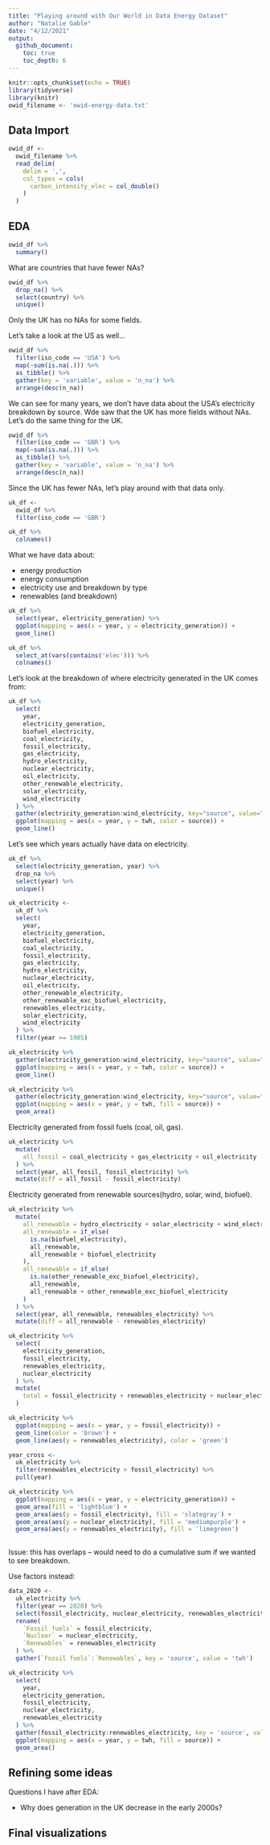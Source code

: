 ```yaml
---
title: "Playing around with Our World in Data Energy Dataset"
author: "Natalie Gable"
date: "4/12/2021"
output:
  github_document:
    toc: true
    toc_depth: 6
---
```


```r
knitr::opts_chunk$set(echo = TRUE)
library(tidyverse)
library(knitr)
owid_filename <- 'owid-energy-data.txt'
```

## Data Import

```r
owid_df <- 
  owid_filename %>% 
  read_delim(
    delim = ',',
    col_types = cols(
      carbon_intensity_elec = col_double()
    )
  )
```

## EDA

```r
owid_df %>% 
  summary()
```

What are countries that have fewer NAs?

```r
owid_df %>% 
  drop_na() %>% 
  select(country) %>% 
  unique()
```
Only the UK has no NAs for some fields.

Let's take a look at the US as well...

```r
owid_df %>% 
  filter(iso_code == 'USA') %>% 
  map(~sum(is.na(.))) %>% 
  as_tibble() %>% 
  gather(key = 'variable', value = 'n_na') %>% 
  arrange(desc(n_na))
```
We can see for many years, we don't have data about the USA's electricity breakdown by source. Wde saw that the UK has more fields without NAs. Let's do the same thing for the UK.

```r
owid_df %>% 
  filter(iso_code == 'GBR') %>% 
  map(~sum(is.na(.))) %>% 
  as_tibble() %>% 
  gather(key = 'variable', value = 'n_na') %>% 
  arrange(desc(n_na))
```
Since the UK has fewer NAs, let's play around with that data only.

```r
uk_df <- 
  owid_df %>% 
  filter(iso_code == 'GBR')

uk_df %>% 
  colnames()
```

What we have data about: 

* energy production
* energy consumption
* electricity use and breakdown by type
* renewables (and breakdown)


```r
uk_df %>% 
  select(year, electricity_generation) %>% 
  ggplot(mapping = aes(x = year, y = electricity_generation)) +
  geom_line()
```

```r
uk_df %>% 
  select_at(vars(contains('elec'))) %>% 
  colnames()
```
Let's look at the breakdown of where electricity generated in the UK comes from:

```r
uk_df %>% 
  select(
    year,
    electricity_generation, 
    biofuel_electricity, 
    coal_electricity,
    fossil_electricity, 
    gas_electricity,
    hydro_electricity,
    nuclear_electricity,
    oil_electricity,
    other_renewable_electricity,
    solar_electricity,
    wind_electricity
  ) %>% 
  gather(electricity_generation:wind_electricity, key="source", value="twh") %>% 
  ggplot(mapping = aes(x = year, y = twh, color = source)) +
  geom_line()
```

Let's see which years actually have data on electricity.

```r
uk_df %>% 
  select(electricity_generation, year) %>% 
  drop_na %>% 
  select(year) %>% 
  unique()
```
```r
uk_electricity <- 
  uk_df %>% 
  select(
    year,
    electricity_generation, 
    biofuel_electricity, 
    coal_electricity,
    fossil_electricity, 
    gas_electricity,
    hydro_electricity,
    nuclear_electricity,
    oil_electricity,
    other_renewable_electricity,
    other_renewable_exc_biofuel_electricity,
    renewables_electricity,
    solar_electricity,
    wind_electricity
  ) %>% 
  filter(year >= 1985)
```


```r
uk_electricity %>% 
  gather(electricity_generation:wind_electricity, key="source", value="twh") %>% 
  ggplot(mapping = aes(x = year, y = twh, color = source)) +
  geom_line()
```
```r
uk_electricity %>% 
  gather(electricity_generation:wind_electricity, key="source", value="twh") %>% 
  ggplot(mapping = aes(x = year, y = twh, fill = source)) +
  geom_area()
```

Electricity generated from fossil fuels (coal, oil, gas).

```r
uk_electricity %>% 
  mutate(
    all_fossil = coal_electricity + gas_electricity + oil_electricity
  ) %>% 
  select(year, all_fossil, fossil_electricity) %>% 
  mutate(diff = all_fossil - fossil_electricity)
```
Electricity generated from renewable sources(hydro, solar, wind, biofuel).

```r
uk_electricity %>% 
  mutate(
    all_renewable = hydro_electricity + solar_electricity + wind_electricity,
    all_renewable = if_else(
      is.na(biofuel_electricity), 
      all_renewable,
      all_renewable + biofuel_electricity
    ),
    all_renewable = if_else(
      is.na(other_renewable_exc_biofuel_electricity), 
      all_renewable,
      all_renewable + other_renewable_exc_biofuel_electricity
    )
  ) %>% 
  select(year, all_renewable, renewables_electricity) %>% 
  mutate(diff = all_renewable - renewables_electricity)
```
```r
uk_electricity %>% 
  select(
    electricity_generation, 
    fossil_electricity, 
    renewables_electricity,
    nuclear_electricity
  ) %>% 
  mutate(
    total = fossil_electricity + renewables_electricity + nuclear_electricity
  )
```
```r
uk_electricity %>% 
  ggplot(mapping = aes(x = year, y = fossil_electricity)) + 
  geom_line(color = 'brown') + 
  geom_line(aes(y = renewables_electricity), color = 'green')
```

```r
year_cross <- 
  uk_electricity %>% 
  filter(renewables_electricity > fossil_electricity) %>% 
  pull(year)

uk_electricity %>% 
  ggplot(mapping = aes(x = year, y = electricity_generation)) + 
  geom_area(fill = 'lightblue') + 
  geom_area(aes(y = fossil_electricity), fill = 'slategray') + 
  geom_area(aes(y = nuclear_electricity), fill = 'mediumpurple') + 
  geom_area(aes(y = renewables_electricity), fill = 'limegreen')
  
```

Issue: this has overlaps -- would need to do a cumulative sum if we wanted to see breakdown.

Use factors instead:

```r
data_2020 <-
  uk_electricity %>% 
  filter(year == 2020) %>% 
  select(fossil_electricity, nuclear_electricity, renewables_electricity) %>% 
  rename(
    `Fossil fuels` = fossil_electricity,
    `Nuclear` = nuclear_electricity, 
    `Renewables` = renewables_electricity
  ) %>% 
  gather(`Fossil fuels`:`Renewables`, key = 'source', value = 'twh')

uk_electricity %>% 
  select(
    year,
    electricity_generation, 
    fossil_electricity, 
    nuclear_electricity, 
    renewables_electricity
  ) %>% 
  gather(fossil_electricity:renewables_electricity, key = 'source', value = 'twh') %>% 
  ggplot(mapping = aes(x = year, y = twh, fill = source)) + 
  geom_area()
```


## Refining some ideas

Questions I have after EDA:

* Why does generation in the UK decrease in the early 2000s? 

## Final visualizations